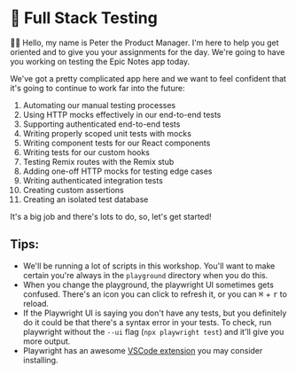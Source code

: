 # 🧪 Full Stack Testing

<EpicVideo url="https://www.epicweb.dev/workshops/web-application-testing/intro-to-web-application-testing/intro-to-web-application-testing-workshop" />

👨‍💼 Hello, my name is Peter the Product Manager. I'm here to help you get
oriented and to give you your assignments for the day. We're going to have you
working on testing the Epic Notes app today.

We've got a pretty complicated app here and we want to feel confident that it's
going to continue to work far into the future:

1. Automating our manual testing processes
2. Using HTTP mocks effectively in our end-to-end tests
3. Supporting authenticated end-to-end tests
4. Writing properly scoped unit tests with mocks
5. Writing component tests for our React components
6. Writing tests for our custom hooks
7. Testing Remix routes with the Remix stub
8. Adding one-off HTTP mocks for testing edge cases
9. Writing authenticated integration tests
10. Creating custom assertions
11. Creating an isolated test database

It's a big job and there's lots to do, so, let's get started!

## Tips:

- We'll be running a lot of scripts in this workshop. You'll want to make
  certain you're always in the `playground` directory when you do this.
- When you change the playground, the playwright UI sometimes gets confused.
  There's an icon you can click to refresh it, or you
  can <kbd>⌘</kbd> + <kbd>r</kbd> to reload.
- If the Playwright UI is saying you don't have any tests, but you definitely do
  it could be that there's a syntax error in your tests. To check, run
  playwright without the `--ui` flag (`npx playwright test`) and it'll give you
  more output.
- Playwright has an awesome
  [VSCode extension](https://marketplace.visualstudio.com/items?itemName=ms-playwright.playwright)
  you may consider installing.
